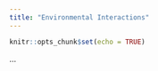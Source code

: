 ```yaml
---
title: "Environmental Interactions"
---
```


```r
knitr::opts_chunk$set(echo = TRUE)
```

...
